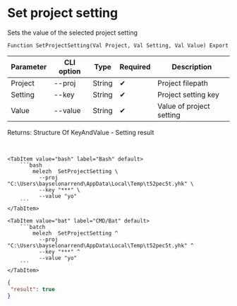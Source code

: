 ﻿---
sidebar_position: 5
description: Set project setting and other functions to work with Melezh in the Open Integration Package, a free open-source integration library for 1C:Enterprise 8, OneScript and CLI
keywords: [1C, 1С, 1С:Enterprise, 1С:Enterprise 8.3, API, Integration, Services, Exchange, OneScript, CLI]
---


# Set project setting
 Sets the value of the selected project setting



`Function SetProjectSetting(Val Project, Val Setting, Val Value) Export`

  | Parameter | CLI option | Type | Required | Description |
  |-|-|-|-|-|
  | Project | --proj | String | &#x2714; | Project filepath |
  | Setting | --key | String | &#x2714; | Project setting key |
  | Value | --value | String | &#x2714; | Value of project setting |

  
  Returns:  Structure Of KeyAndValue - Setting result

<br/>



 

 <Tabs>
  
    <TabItem value="bash" label="Bash" default>
        ```bash
            melezh  SetProjectSetting \
              --proj "C:\Users\bayselonarrend\AppData\Local\Temp\t52pec5t.yhk" \
              --key "***" \
              --value "yo"
        ```
    </TabItem>
  
    <TabItem value="bat" label="CMD/Bat" default>
        ```batch
            melezh  SetProjectSetting ^
              --proj "C:\Users\bayselonarrend\AppData\Local\Temp\t52pec5t.yhk" ^
              --key "***" ^
              --value "yo"
        ```
    </TabItem>
</Tabs>

```json title="Result"
{
 "result": true
}
```
